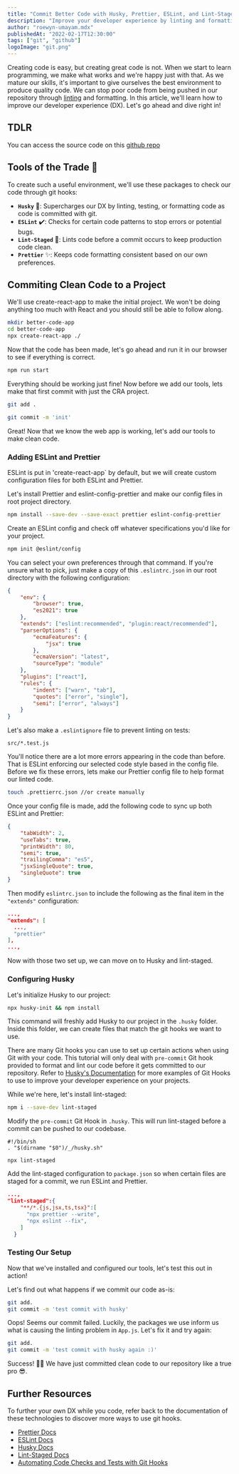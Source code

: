 ```yaml
---
title: "Commit Better Code with Husky, Prettier, ESLint, and Lint-Staged"
description: "Improve your developer experience by linting and formatting your code through git hooks."
author: "roewyn-umayam.mdx"
publishedAt: "2022-02-17T12:30:00"
tags: ["git", "github"]
logoImage: "git.png"
---
```


Creating code is easy, but creating great code is not. When we start to learn programming, we make what works and we're happy just with that. As we mature our skills, it's important to give ourselves the best environment to produce quality code. We can stop poor code from being pushed in our repository through [linting](https://stackoverflow.com/questions/8503559/what-is-linting) and formatting. In this article, we'll learn how to improve our developer experience (DX). Let's go ahead and dive right in!

## TDLR

You can access the source code on this [github repo](https://github.com/Umayarz18/commit-better-code-with-husky-prettier-eslint-lint-staged)

## Tools of the Trade 🧰

To create such a useful environment, we'll use these packages to check our code through git hooks:

- **`Husky`** 🐶: Supercharges our DX by linting, testing, or formatting code as code is committed with git.
- **`ESLint`** ✔️: Checks for certain code patterns to stop errors or potential bugs.
- **`Lint-Staged`** 🔧: Lints code before a commit occurs to keep production code clean.
- **`Prettier`** ✨: Keeps code formatting consistent based on our own preferences.

## Commiting Clean Code to a Project

We'll use create-react-app to make the initial project. We won't be doing anything too much with React and you should still be able to follow along.

```Bash
mkdir better-code-app
cd better-code-app
npx create-react-app ./
```

Now that the code has been made, let's go ahead and run it in our browser to see if everything is correct.

```Bash
npm run start
```

Everything should be working just fine! Now before we add our tools, lets make that first commit with just the CRA project.

```Bash
git add .

git commit -m 'init'
```

Great! Now that we know the web app is working, let's add our tools to make clean code.

### Adding ESLint and Prettier

ESLint is put in 'create-react-app` by default, but we will create custom configuration files for both ESLint and Prettier.

Let's install Prettier and eslint-config-prettier and make our config files in root project directory.

```Bash
npm install --save-dev --save-exact prettier eslint-config-prettier
```

Create an ESLint config and check off whatever specifications you'd like for your project.

```Bash
npm init @eslint/config 
```
You can select your own preferences through that command. If you're unsure what to pick, just make a copy of this `.eslintrc.json` in our root directory with the following configuration:

```JSON:.eslintrc.json
{
	"env": {
		"browser": true,
		"es2021": true
	},
	"extends": ["eslint:recommended", "plugin:react/recommended"],
	"parserOptions": {
		"ecmaFeatures": {
			"jsx": true
		},
		"ecmaVersion": "latest",
		"sourceType": "module"
	},
	"plugins": ["react"],
	"rules": {
		"indent": ["warn", "tab"],
		"quotes": ["error", "single"],
		"semi": ["error", "always"]
	}
}
```

Let's also make a `.eslintignore` file to prevent linting on tests:
```Markup
src/*.test.js
```

You'll notice there are a lot more errors appearing in the code than before. 
That is ESLint enforcing our selected code style based in the config file. 
Before we fix these errors, lets make our Prettier config file to help format 
our linted code.

```Bash
touch .prettierrc.json //or create manually
```

Once your config file is made, add the following code to sync up both ESLint and Prettier:

```JSON:.prettierrc.json
{
	"tabWidth": 2,
	"useTabs": true,
	"printWidth": 80,
	"semi": true,
	"trailingComma": "es5",
	"jsxSingleQuote": true,
	"singleQuote": true
}
```

Then modify `eslintrc.json` to include the following as the final item in the `"extends"` configuration:

```JSON
...,
"extends": [
  ...,
  "prettier"
],
...,
```

Now with those two set up, we can move on to Husky and lint-staged.

### Configuring Husky

Let's initialize Husky to our project:
```Bash
npx husky-init && npm install       
```
This command will freshly add Husky to our project in the `.husky` folder. Inside this folder, we can create files that match the git hooks we want to use. 

There are many Git hooks you can use to set up certain actions when using Git with your code. This tutorial will only deal with `pre-commit` Git hook provided to format and lint our code before it gets committed to our repository. Refer to [Husky's Documentation](https://typicode.github.io/husky/#/) for more examples of Git Hooks to use to improve your developer experience on your projects.

While we're here, let's install lint-staged:

```Bash
npm i --save-dev lint-staged
```

Modify the `pre-commit` Git Hook in `.husky`. This will run lint-staged before a commit can be pushed to our codebase.

```Shell
#!/bin/sh
. "$(dirname "$0")/_/husky.sh"

npx lint-staged
```

Add the lint-staged configuration to `package.json` so when certain files are staged for a commit, we run ESLint and Prettier.

```JSON:package.json
...,
"lint-staged":{
    "**/*.{js,jsx,ts,tsx}":[
      "npx prettier --write",
      "npx eslint --fix",
    ]
  }
```

### Testing Our Setup

Now that we've installed and configured our tools, let's test this out in action!

Let's find out what happens if we commit our code as-is:

```Bash
git add.
git commit -m 'test commit with husky'
```

Oops! Seems our commit failed. Luckily, the packages we use inform us what is causing the linting problem in `App.js`. Let's fix it and try again:

```Bash
git add.
git commit -m 'test commit with husky again :)'
```

Success! 🥳🥳 We have just committed clean code to our repository like a true pro 😎. 


## Further Resources

To further your own DX while you code, refer back to the documentation 
of these technologies to discover more ways to use git hooks.

- [Prettier Docs](https://prettier.io/)
- [ESLint Docs](https://eslint.org/)
- [Husky Docs](https://typicode.github.io/husky/#/)
- [Lint-Staged Docs](https://github.com/okonet/lint-staged)
- [Automating Code Checks and Tests with Git Hooks](https://www.antstack.io/blog/adding-git-hooks-to-your-project/)
